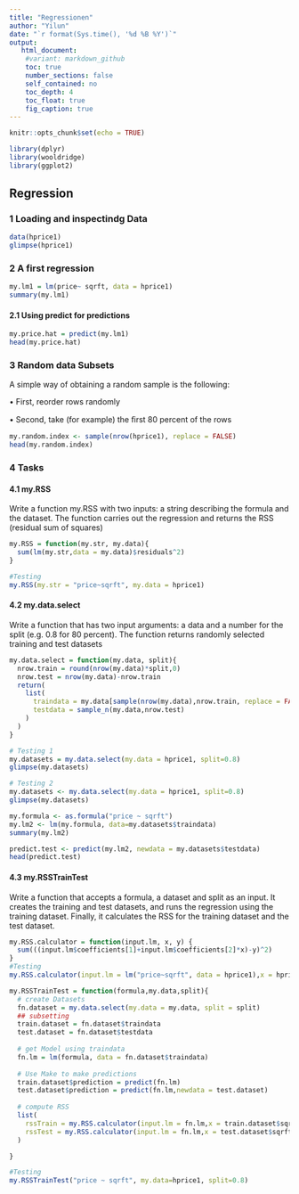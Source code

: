 ```yaml
---
title: "Regressionen"
author: "Yilun"
date: "`r format(Sys.time(), '%d %B %Y')`"
output: 
   html_document:
    #variant: markdown_github
    toc: true
    number_sections: false
    self_contained: no
    toc_depth: 4
    toc_float: true
    fig_caption: true
---
```


```r
knitr::opts_chunk$set(echo = TRUE)

library(dplyr)
library(wooldridge)
library(ggplot2)
```

## Regression

### 1 Loading and inspectindg Data

```r
data(hprice1)
glimpse(hprice1)
```

### 2 A first regression 

```r
my.lm1 = lm(price~ sqrft, data = hprice1)
summary(my.lm1)
```


#### 2.1 Using predict for predictions 

```r
my.price.hat = predict(my.lm1)
head(my.price.hat)

```

### 3 Random data Subsets

A simple way of obtaining a random sample is the following:

• First, reorder rows randomly

• Second, take (for example) the ﬁrst 80 percent of the rows

```r
my.random.index <- sample(nrow(hprice1), replace = FALSE)
head(my.random.index)
```

### 4 Tasks

#### 4.1 my.RSS
Write a function my.RSS with two inputs: a string describing the formula and the dataset. The function carries out the regression and returns the RSS (residual sum of squares)

```r
my.RSS = function(my.str, my.data){
  sum(lm(my.str,data = my.data)$residuals^2)
}

#Testing
my.RSS(my.str = "price~sqrft", my.data = hprice1)
```

#### 4.2 my.data.select
Write a function that has two input arguments: a data and a number for the split (e.g. 0.8 for 80 percent). The function returns randomly selected training and test datasets

```r
my.data.select = function(my.data, split){
  nrow.train = round(nrow(my.data)*split,0)
  nrow.test = nrow(my.data)-nrow.train
  return(
    list(
      traindata = my.data[sample(nrow(my.data),nrow.train, replace = FALSE),],
      testdata = sample_n(my.data,nrow.test)
    )
  )
}
```

```r
# Testing 1
my.datasets = my.data.select(my.data = hprice1, split=0.8)
glimpse(my.datasets)

```

```r
# Testing 2
my.datasets <- my.data.select(my.data = hprice1, split=0.8)
glimpse(my.datasets)

my.formula <- as.formula("price ~ sqrft") 
my.lm2 <- lm(my.formula, data=my.datasets$traindata)
summary(my.lm2)

predict.test <- predict(my.lm2, newdata = my.datasets$testdata)
head(predict.test)

```

#### 4.3 my.RSSTrainTest
Write a function that accepts a formula, a dataset and split as an input. It creates the training and test datasets, and runs the regression using the training dataset. Finally, it calculates the RSS for the training dataset and the test dataset.


```r
my.RSS.calculator = function(input.lm, x, y) {
  sum(((input.lm$coefficients[1]+input.lm$coefficients[2]*x)-y)^2)
}
#Testing
my.RSS.calculator(input.lm = lm("price~sqrft", data = hprice1),x = hprice1$sqrft,y=hprice1$price)

```
```r
my.RSSTrainTest = function(formula,my.data,split){
  # create Datasets
  fn.dataset = my.data.select(my.data = my.data, split = split)
  ## subsetting 
  train.dataset = fn.dataset$traindata
  test.dataset = fn.dataset$testdata
  
  # get Model using traindata
  fn.lm = lm(formula, data = fn.dataset$traindata)
  
  # Use Make to make predictions
  train.dataset$prediction = predict(fn.lm)
  test.dataset$prediction = predict(fn.lm,newdata = test.dataset)
  
  # compute RSS
  list(
    rssTrain = my.RSS.calculator(input.lm = fn.lm,x = train.dataset$sqrft, y = train.dataset$price),
    rssTest = my.RSS.calculator(input.lm = fn.lm,x = test.dataset$sqrft, y = test.dataset$price)
  )

}

#Testing 
my.RSSTrainTest("price ~ sqrft", my.data=hprice1, split=0.8)

```

